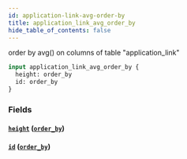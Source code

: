 ```yaml
---
id: application-link-avg-order-by
title: application_link_avg_order_by
hide_table_of_contents: false
---
```


order by avg() on columns of table "application_link"

```graphql
input application_link_avg_order_by {
  height: order_by
  id: order_by
}
```

### Fields

#### [`height`](#) ([`order_by`](../enums/order-by))

#### [`id`](#) ([`order_by`](../enums/order-by))
